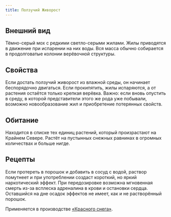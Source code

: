```yaml
---
title: Ползучий Живорост
---
```


<ButtonCover src="/menu/guidebook/books/herbarium/herbs/lifegrowherb/pic.jpg" title="Ползучий Живорост"/>

## Внешний вид
Тёмно-серый мох с редкими светло-серыми жилами. Жилы приводятся в движение при испарении на них воды. Вся масса обычно собирается в продолговатые колонии верёвочной структуры.

## Свойства
Если достать ползучий живорост из влажной среды, он начинает беспорядочно двигаться. Если прокипятить, жилы испаряются, а от растения остаётся только крепкая верёвка. Важно: если вновь опустить в среду, в которой представители этого же рода уже побывали, возможно новообразование жил и приобретение потерянных свойств. 

## Обитание
Находится в списке тех единиц растений, который произрастают на Крайнем Севере. Растёт на пустынных снежных равнинах в огромных количествах и больше нигде.

## Рецепты
Если протереть в порошок и добавить в сосуд с водой, раствор помутнеет и при употреблении создаст короткий, но яркий наркотический эффект. При передозировке возможна мгновенная смерть из-за всплеска адреналина в крови и остановки сердца. Оставшийся на дне осадок эффектов не имеет, как и не растворённый порошок.

Применяется в производстве [«Красного снега»](../../mushrooms/bloody-tooth/#красный-снег).